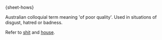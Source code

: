 {sheet-hows}

Australian colloquial term meaning 'of poor quality'.
Used in situations of disgust, hatred or badness.

Refer to [[shit]] and [[house]].